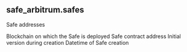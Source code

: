 ## safe_arbitrum.safes 
Safe addresses

<ParamField path="blockchain">
Blockchain on which the Safe is deployed
</ParamField>
<ParamField path="address">
Safe contract address
</ParamField>
<ParamField path="creation_version">
Initial version during creation
</ParamField>
<ParamField path="block_date">

</ParamField>
<ParamField path="block_month">

</ParamField>
<ParamField path="creation_time">
Datetime of Safe creation
</ParamField>
<ParamField path="tx_hash">

</ParamField>
